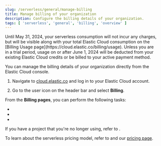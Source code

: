 ```yaml
---
slug: /serverless/general/manage-billing
title: Manage billing of your organization
description: Configure the billing details of your organization.
tags: [ 'serverless', 'general', 'billing', 'overview' ]
---
```


<DocBadge template="technical preview" />

<DocCallOut color="warning" title="Serverless billing starts June 1, 2024">
    Until May 31, 2024, your serverless consumption will not incur any charges, but will be visible along with your total Elastic Cloud consumption on the [Billing Usage page](https://cloud.elastic.co/billing/usage). Unless you are in a trial period, usage on or after June 1, 2024 will be deducted from your existing Elastic Cloud credits or be billed to your active payment method.
</DocCallOut>

You can manage the billing details of your organization directly from the Elastic Cloud console.

1. Navigate to [cloud.elastic.co](https://cloud.elastic.co/) and log in to your Elastic Cloud account.

2. Go to the user icon on the header bar and select **Billing**.

From the **Billing pages**, you can perform the following tasks:

- <DocLink slug="/serverless/general/check-subscription" text="Check your subscription overview"/>
- <DocLink slug="/serverless/general/monitor-usage" text="Monitor and analyze your account usage"/>
- <DocLink slug="/serverless/general/billing-history" text="Check your billing history"/>

If you have a project that you're no longer using, refer to <DocLink slug="/serverless/general/billing-stop-project" text="Stop charges for a project"/>.

To learn about the serverless pricing model, refer to <DocLink slug="/serverless/general/serverless-billing" text="Serverless billing dimensions"/> and our [pricing page](https://www.elastic.co/pricing/serverless-search).


